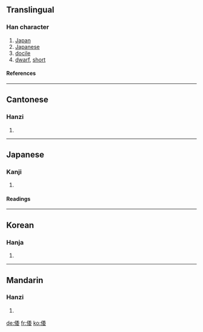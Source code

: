 ==Translingual==
===Han character===
{{Han char|rn=9|rad=人|as=08|sn=10|four=2224<sub>4</sub>|canj=人竹木女 (OHDV)}}
<!-- Order Changed,  -->
# [[Japan]]
# [[Japanese]]
# [[docile]]<!-- See talk and http://www.kangxizidian.com/kangxi/0109.gif --> 
# [[dwarf]], [[short]]<!-- Please show the example  to ferret out a reasonable explanation in literature　and history books -->


====References====
{{Han ref|kx=0109.060|dkj=00796|dj=0232.040|hdz=10179.080|uh=502D|ud=20525|bh=ADD8|bd=44504}}

----

==Cantonese==
===Hanzi===
{{yue-hanzi|jyut=|y=wo1}}
# {{defn|Cantonese}}
----
==Japanese==
===Kanji===
{{ja-kanji|grade=|rs=人08}}
# {{defn|Japanese}}
====Readings====
{{ja-readings|on=[[い]] (i) < [[ゐ]] (wi), [[わ]] (wa)|kun=[[したがう]] (shitagau), [[やまと]] (yamato)}}
----
==Korean==
===Hanja===
{{ko-hanja|hangeul=[[위]], [[왜]] (< Middle Korean 와)|eumhun=왜나라|rv=wi, wae (< wa)|mr=wi, wae (< wa)}}
# {{defn|Korean}}

----
==Mandarin==
===Hanzi===
{{cmn-hanzi|pin=[[wēi]] (wei1), [[wō]] (wo1), [[wǒ]] (wo3)|wg=wei<sup>1</sup>}}
# {{defn|Mandarin}}

[[de:倭]]
[[fr:倭]]
[[ko:倭]]